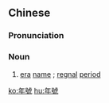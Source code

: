 {{also|年号}}
==Chinese==
{{zh-forms|s=年号}}

===Pronunciation===
{{zh-pron
|m=niánhào
|c=nin4 hou6
|mn=qz,tw,xm,zz:nî-hō/twv,xm:nî-kō
|cat=n
}}

===Noun===
{{zh-noun}}

# [[era]] [[name]] {{gloss|subdivision in the reign of an emperor}}; [[regnal]] [[period]]

[[ko:年號]]
[[hu:年號]]